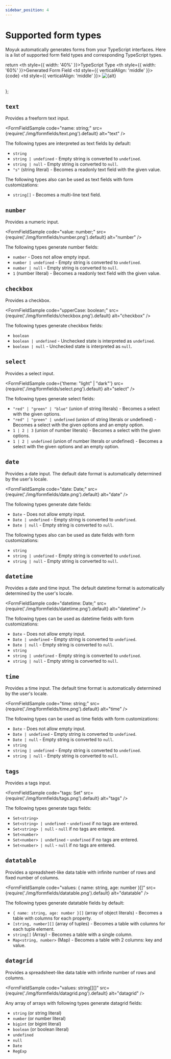 ```yaml
---
sidebar_position: 4
---
```


# Supported form types

Moyuk automatically generates forms from your TypeScript interfaces.
Here is a list of supported form field types and corresponding TypeScript types.


  return <table>
	  <tr>
		  <th style={{ width: '40%' }}>TypeScript Type</th>
			<th style={{ width: '60%' }}>Generated Form Field</th>
		</tr>
		<tr>
			<td style={{ verticalAlign: 'middle' }}>
				<CodeBlock language="ts">{code}</CodeBlock>
			</td>
			<td style={{ verticalAlign: 'middle' }}>
				<img src={src} alt={alt} />
			</td>
		</tr>
	</table>
};


## `text`

Provides a freeform text input.

<FormFieldSample code="name: string;" src={require('./img/formfields/text.png').default} alt="text" />

The following types are interpreted as text fields by default:

- `string`
- `string | undefined` - Empty string is converted to `undefined`.
- `string | null` - Empty string is converted to `null`.
- `"s"` (string literal) - Becomes a readonly text field with the given value.

The following types also can be used as text fields with form customizations:

- `string[]` - Becomes a multi-line text field.

## `number`

Provides a numeric input.

<FormFieldSample code="value: number;" src={require('./img/formfields/number.png').default} alt="number" />

The following types generate number fields:

- `number` - Does not allow empty input.
- `number | undefined` - Empty string is converted to `undefined`.
- `number | null` - Empty string is converted to `null`.
- `1` (number literal) - Becomes a readonly text field with the given value.

## `checkbox`

Provides a checkbox.

<FormFieldSample code="upperCase: boolean;" src={require('./img/formfields/checkbox.png').default} alt="checkbox" />

The following types generate checkbox fields:

- `boolean`
- `boolean | undefined` - Unchecked state is interpreted as `undefined`.
- `boolean | null` - Unchecked state is interpreted as `null`.

## `select`

Provides a select input.

<FormFieldSample code={'theme: "light" | "dark"'} src={require('./img/formfields/select.png').default} alt="select" />

The following types generate select fields:

- `"red" | "green" | "blue"` (union of string literals) - Becomes a select with the given options.
- `"red" | "green" | undefined` (union of string literals or undefined) - Becomes a select with the given options and an empty option.
- `1 | 2 | 3` (union of number literals) - Becomes a select with the given options.
- `1 | 2 | undefined` (union of number literals or undefined) - Becomes a select with the given options and an empty option.

## `date`

Provides a date input.
The default date format is automatically determined by the user's locale.

<FormFieldSample code="date: Date;" src={require('./img/formfields/date.png').default} alt="date" />

The following types generate date fields:

- `Date` - Does not allow empty input.
- `Date | undefined` - Empty string is converted to `undefined`.
- `Date | null` - Empty string is converted to `null`.

The following types also can be used as date fields with form customizations:

- `string`
- `string | undefined` - Empty string is converted to `undefined`.
- `string | null` - Empty string is converted to `null`.

## `datetime`

Provides a date and time input.
The default datetime format is automatically determined by the user's locale.

<FormFieldSample code="datetime: Date;" src={require('./img/formfields/datetime.png').default} alt="datetime" />

The following types can be used as datetime fields with form customizations:

- `Date` - Does not allow empty input.
- `Date | undefined` - Empty string is converted to `undefined`.
- `Date | null` - Empty string is converted to `null`.
- `string`
- `string | undefined` - Empty string is converted to `undefined`.
- `string | null` - Empty string is converted to `null`.

## `time`

Provides a time input.
The default time format is automatically determined by the user's locale.

<FormFieldSample code="time: string;" src={require('./img/formfields/time.png').default} alt="time" />

The following types can be used as time fields with form customizations:

- `Date` - Does not allow empty input.
- `Date | undefined` - Empty string is converted to `undefined`.
- `Date | null` - Empty string is converted to `null`.
- `string`
- `string | undefined` - Empty string is converted to `undefined`.
- `string | null` - Empty string is converted to `null`.

## `tags`

Provides a tags input.

<FormFieldSample code="tags: Set<string>" src={require('./img/formfields/tags.png').default} alt="tags" />

The following types generate tags fields:

- `Set<string>`
- `Set<string> | undefined` - `undefined` if no tags are entered.
- `Set<string> | null` - `null` if no tags are entered.
- `Set<number>`
- `Set<number> | undefined` - `undefined` if no tags are entered.
- `Set<number> | null` - `null` if no tags are entered.

## `datatable`

Provides a spreadsheet-like data table with infinite number of rows and fixed number of columns.

<FormFieldSample code="values: { name: string, age: number }[]" src={require('./img/formfields/datatable.png').default} alt="datatable" />

The following types generate datatable fields by default:

- `{ name: string, age: number }[]` (array of object literals) - Becomes a table with columns for each property.
- `[string, number][]` (array of tuples) - Becomes a table with columns for each tuple element.
- `string[]` (Array) - Becomes a table with a single column.
- `Map<string, number>` (Map) - Becomes a table with 2 columns: key and value.

## `datagrid`

Provides a spreadsheet-like data table with infinite number of rows and columns.

<FormFieldSample code="values: string[][]" src={require('./img/formfields/datagrid.png').default} alt="datagrid" />

Any array of arrays with following types generate datagrid fields:

- `string` (or string literal)
- `number` (or number literal)
- `bigint` (or bigint literal)
- `boolean` (or boolean literal)
- `undefined`
- `null`
- `Date`
- `RegExp`
